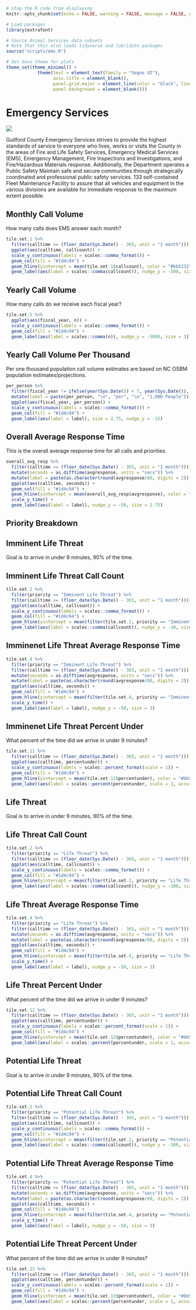 ```r
# Stop the R code from displaying
knitr::opts_chunk$set(echo = FALSE, warning = FALSE, message = FALSE, dpi = 320, out.width = "100%")

# Load packages
library(extrafont)

# Source Animal Services data subsets
# Note that this also loads tidyverse and lubridate packages
source("scripts/ems.R")

# Set base theme for plots
theme_set(theme_minimal() +
            theme(text = element_text(family = "Segoe UI"),
                  axis.title = element_blank(),
                  panel.grid.major = element_line(color = "black", linetype = "dotted"),
                  panel.background = element_blank()))
```

# Emergency Services {#ems}

![](images/public_safety.png)

Guilford County Emergency Services strives to provide the highest standards of service to everyone who lives, works or visits the County in the areas of Fire and Life Safety Services, Emergency Medical Services (EMS), Emergency Management, Fire Inspections and Investigations, and Fire/Hazardous Materials response. Additionally, the Department operates a Public Safety Maintain safe and secure communities through strategically coordinated and
professional public safety services. 133 self-contained Fleet Maintenance Facility to assure that all vehicles and equipment in the various divisions are available for immediate response to the maximum extent possible.

## Monthly Call Volume {#emsmonthlycallvolume}

How many calls does EMS answer each month?

```r
tile.set.1 %>%
  filter(calltime >= (floor_date(Sys.Date() - 365, unit = "1 month"))) %>%
  ggplot(aes(calltime, callcount)) +
  scale_y_continuous(labels = scales::comma_format()) +
  geom_col(fill = "#1d4c94") +
  geom_hline(yintercept = mean(tile.set.1$callcount), color = "#bb5232") +
  geom_label(aes(label = scales::comma(callcount)), nudge_y = -500, size = 3)
```

## Yearly Call Volume {#emsyearlycallvolume}

How many calls do we receive each fiscal year?

```r
tile.set.5 %>%
  ggplot(aes(fiscal_year, n)) +
  scale_y_continuous(labels = scales::comma_format()) +
  geom_col(fill = "#1d4c94") +
  geom_label(aes(label = scales::comma(n)), nudge_y = -5000, size = 3)
```

## Yearly Call Volume Per Thousand {#emsvolumeperthousand}

Per one thousand population call volume estimates are based on NC OSBM population estimates/projections.

```r
per_person %>%
  filter(fiscal_year != ifelse(year(Sys.Date()) < 7, year(Sys.Date()), year(Sys.Date()) + 1)) %>%
  mutate(label = paste(per_person, "\n", "per", "\n", "1,000 People")) %>%
  ggplot(aes(fiscal_year, per_person)) +
  scale_y_continuous(labels = scales::comma_format()) +
  geom_col(fill = "#1d4c94") +
  geom_label(aes(label = label), size = 2.75, nudge_y = -15)
```


## Overall Average Response Time {#emsoverallavgresp}

This is the overall average response time for all calls and priorities.

```r
overall_avg_resp %>%
  filter(calltime >= (floor_date(Sys.Date() - 365, unit = "1 month"))) %>%
  mutate(seconds = as.difftime(avgresponse, units = "secs")) %>%
  mutate(label = paste(as.character(round(avgresponse/60, digits = 2)), "\n", "min.")) %>%
  ggplot(aes(calltime, seconds)) +
  geom_col(fill = "#1d4c94") +
  geom_hline(yintercept = mean(overall_avg_resp$avgresponse), color = "#bb5232") +
  scale_y_time() +
  geom_label(aes(label = label), nudge_y = -50, size = 2.75)
```

## Priority Breakdown {-#emsprioritybreakdown}

## Imminent Life Threat {#emsimminent}

Goal is to arrive in under 9 minutes, 90% of the time.

## Imminent Life Threat Call Count {#emsimcallcount}

```r
tile.set.2 %>%
  filter(priority == "Imminent Life Threat") %>%
  filter(calltime >= (floor_date(Sys.Date() - 365, unit = "1 month"))) %>%
  ggplot(aes(calltime, callcount)) +
  scale_y_continuous(labels = scales::comma_format()) +
  geom_col(fill = "#1d4c94") +
  geom_hline(yintercept = mean(filter(tile.set.2, priority == "Imminent Life Threat")$callcount), color = "#bb5232") +
  geom_label(aes(label = scales::comma(callcount)), nudge_y = -10, size = 3.5)
```

## Imminenet Life Threat Average Response Time {#emsimavgresp}

```r
tile.set.4 %>%
  filter(priority == "Imminent Life Threat") %>%
  filter(calltime >= (floor_date(Sys.Date() - 365, unit = "1 month"))) %>%
  mutate(seconds = as.difftime(avgresponse, units = "secs")) %>%
  mutate(label = paste(as.character(round(avgresponse/60, digits = 2)), "\n", "min.")) %>%
  ggplot(aes(calltime, seconds)) +
  geom_col(fill = "#1d4c94") +
  geom_hline(yintercept = mean(filter(tile.set.4, priority == "Imminent Life Threat")$avgresponse), color = "#bb5232") +
  scale_y_time() +
  geom_label(aes(label = label), nudge_y = -50, size = 3)
```

## Imminenet Life Threat Percent Under {#emsimpercunder}

What percent of the time did we arrive in under 9 minutes?

```r
tile.set.11 %>%
  filter(calltime >= (floor_date(Sys.Date() - 365, unit = "1 month"))) %>%
  ggplot(aes(calltime, percentunder)) +
  scale_y_continuous(labels = scales::percent_format(scale = 1)) +
  geom_col(fill = "#1d4c94") +
  geom_hline(yintercept = mean(tile.set.11$percentunder), color = "#bb5232") +
  geom_label(aes(label = scales::percent(percentunder, scale = 1, accuracy = 2)), nudge_y = -5, size = 3.5)
```

## Life Threat {#emslife}

Goal is to arrive in under 9 minutes, 90% of the time.

## Life Threat Call Count {#emslifecallcount}

```r
tile.set.2 %>%
  filter(priority == "Life Threat") %>%
  filter(calltime >= (floor_date(Sys.Date() - 365, unit = "1 month"))) %>%
  ggplot(aes(calltime, callcount)) +
  scale_y_continuous(labels = scales::comma_format()) +
  geom_col(fill = "#1d4c94") +
  geom_hline(yintercept = mean(filter(tile.set.2, priority == "Life Threat")$callcount), color = "#bb5232") +
  geom_label(aes(label = scales::comma(callcount)), nudge_y = -100, size = 3)
```

## Life Threat Average Response Time {#emslifeavgresp}

```r
tile.set.4 %>%
  filter(priority == "Life Threat") %>%
  filter(calltime >= (floor_date(Sys.Date() - 365, unit = "1 month"))) %>%
  mutate(seconds = as.difftime(avgresponse, units = "secs")) %>%
  mutate(label = paste(as.character(round(avgresponse/60, digits = 2)), "\n", "min.")) %>%
  ggplot(aes(calltime, seconds)) +
  geom_col(fill = "#1d4c94") +
  geom_hline(yintercept = mean(filter(tile.set.4, priority == "Life Threat")$avgresponse), color = "#bb5232") +
  scale_y_time() +
  geom_label(aes(label = label), nudge_y = -50, size = 3)
```

## Life Threat Percent Under {#emslifepercunder}

What percent of the time did we arrive in under 9 minutes?

```r
tile.set.12 %>%
  filter(calltime >= (floor_date(Sys.Date() - 365, unit = "1 month"))) %>%
  ggplot(aes(calltime, percentunder)) +
  scale_y_continuous(labels = scales::percent_format(scale = 1)) +
  geom_col(fill = "#1d4c94") +
  geom_hline(yintercept = mean(tile.set.12$percentunder), color = "#bb5232") +
  geom_label(aes(label = scales::percent(percentunder, scale = 1, accuracy = 2)), nudge_y = -5, size = 3.5)
```

## Potential Life Threat {#emspotential}

Goal is to arrive in under 9 minutes, 90% of the time.

## Potential Life Threat Call Count {#emspotcallcount}

```r
tile.set.2 %>%
  filter(priority == "Potential Life Threat") %>%
  filter(calltime >= (floor_date(Sys.Date() - 365, unit = "1 month"))) %>%
  ggplot(aes(calltime, callcount)) +
  scale_y_continuous(labels = scales::comma_format()) +
  geom_col(fill = "#1d4c94") +
  geom_hline(yintercept = mean(filter(tile.set.2, priority == "Potential Life Threat")$callcount), color = "#bb5232") +
  geom_label(aes(label = scales::comma(callcount)), nudge_y = -100, size = 3.5)
```

## Potential Life Threat Average Response Time {#emspotavgresp}

```r
tile.set.4 %>%
  filter(priority == "Potential Life Threat") %>%
  filter(calltime >= (floor_date(Sys.Date() - 365, unit = "1 month"))) %>%
  mutate(seconds = as.difftime(avgresponse, units = "secs")) %>%
  mutate(label = paste(as.character(round(avgresponse/60, digits = 2)), "\n", "min.")) %>%
  ggplot(aes(calltime, seconds)) +
  geom_col(fill = "#1d4c94") +
  geom_hline(yintercept = mean(filter(tile.set.4, priority == "Potential Life Threat")$avgresponse), color = "#bb5232") +
  scale_y_time() +
  geom_label(aes(label = label), nudge_y = -50, size = 3)
```

## Potential Life Threat Percent Under {#emspotpercunder}

What percent of the time did we arrive in under 9 minutes?

```r
tile.set.13 %>%
  filter(calltime >= (floor_date(Sys.Date() - 365, unit = "1 month"))) %>%
  ggplot(aes(calltime, percentunder)) +
  scale_y_continuous(labels = scales::percent_format(scale = 1)) +
  geom_col(fill = "#1d4c94") +
  geom_hline(yintercept = mean(tile.set.13$percentunder), color = "#bb5232") +
  geom_label(aes(label = scales::percent(percentunder, scale = 1, accuracy = 2)), nudge_y = -5, size = 3.5)
```

